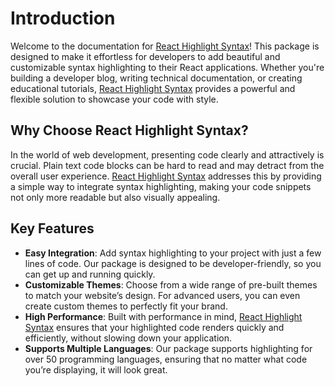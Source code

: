 # Introduction

Welcome to the documentation for [React Highlight Syntax](https://www.npmjs.com/package/react-highlight-syntax)! This package is designed to make it effortless for developers to add beautiful and customizable syntax highlighting to their React applications. Whether you're building a developer blog, writing technical documentation, or creating educational tutorials, [React Highlight Syntax](https://www.npmjs.com/package/react-highlight-syntax) provides a powerful and flexible solution to showcase your code with style.

## Why Choose React Highlight Syntax?

In the world of web development, presenting code clearly and attractively is crucial. Plain text code blocks can be hard to read and may detract from the overall user experience. [React Highlight Syntax](https://www.npmjs.com/package/react-highlight-syntax) addresses this by providing a simple way to integrate syntax highlighting, making your code snippets not only more readable but also visually appealing.

## Key Features

- **Easy Integration**: Add syntax highlighting to your project with just a few lines of code. Our package is designed to be developer-friendly, so you can get up and running quickly.
- **Customizable Themes**: Choose from a wide range of pre-built themes to match your website’s design. For advanced users, you can even create custom themes to perfectly fit your brand.
- **High Performance**: Built with performance in mind, [React Highlight Syntax](https://www.npmjs.com/package/react-highlight-syntax) ensures that your highlighted code renders quickly and efficiently, without slowing down your application.
- **Supports Multiple Languages**: Our package supports highlighting for over 50 programming languages, ensuring that no matter what code you’re displaying, it will look great.
